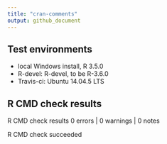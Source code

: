 ---
title: "cran-comments"
output: github_document
---

## Test environments
* local Windows install, R 3.5.0
* R-devel: R-devel, to be R-3.6.0
* Travis-ci: Ubuntu 14.04.5 LTS


## R CMD check results

R CMD check results
0 errors | 0 warnings | 0 notes

R CMD check succeeded
